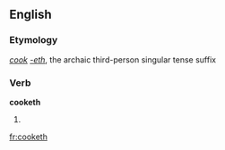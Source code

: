==English==

===Etymology===
''[[cook]]'' ''[[-eth]]'', the archaic third-person singular tense suffix

===Verb===
'''cooketh'''
# {{context|archaic|lang=en}}{{en-third-person singular of|cook}}

[[fr:cooketh]]